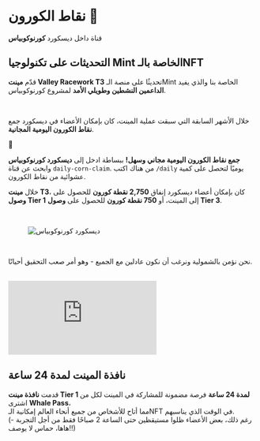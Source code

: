 # نقاط الكورون 🌽  

قناة داخل ديسكورد **كورنوكوبياس**  

## التحديثات على تكنولوجيا Mint الخاصة بالـNFT  

قدّم **مينت Valley Racework T3** تحديثًا على منصة الـMint الخاصة بنا والذي يفيد **الداعمين النشطين وطويلي الأمد** لمشروع كورنوكوبياس.  

</br>  

خلال الأشهر السابقة التي سبقت عملية المينت، كان بإمكان الأعضاء في ديسكورد جمع **نقاط الكورون اليومية المجانية**.  

<div className="note-box success">
  <span className="icon">🌽</span>
  <p>
    <strong>جمع نقاط الكورون اليومية مجاني وسهل!</strong>  
    ببساطة ادخل إلى <b>ديسكورد كورنوكوبياس</b> وابحث عن قناة <code>daily-corn-claim</code>.  
    من هناك اكتب <code>/daily</code> يوميًا لتحصل على كمية عشوائية من نقاط الكورون.  
  </p>
</div>  

خلال **مينت T3**، كان بإمكان أعضاء ديسكورد إنفاق **2,750 نقطة كورون** للحصول على **وصول Tier 1** إلى المينت، أو **750 نقطة كورون** للحصول على **وصول Tier 3**.  

</br>  

<figure>
  <img className="discord-hero" src="/images/discord/corn-points.png" alt="ديسكورد كورنوكوبياس"/>
</figure>  

</br>  

نحن نؤمن بالشمولية ونرغب أن نكون عادلين مع الجميع - وهو أمر صعب التحقيق أحيانًا.  

</br>  

<iframe
  className="tweet-embed-lg"
  src="https://cdn.iframe.ly/api/iframe?url=https://twitter.com/RobGreig3/status/1678752667470905344&key=51bc4a918291fca55a89fb834db598af"
  loading="lazy"
  frameBorder="0"
  allowFullScreen
></iframe>  

</br>  

## نافذة المينت لمدة 24 ساعة  

قدمت **نافذة مينت Tier 1 لمدة 24 ساعة** فرصة مضمونة للمشاركة في المينت لكل من اشترى **Whale Pass**،  
مما أتاح للأشخاص من جميع أنحاء العالم إمكانية الـNFT في الوقت الذي يناسبهم.  
(رغم ذلك، بعض الأعضاء ظلوا مستيقظين حتى الساعة 2 صباحًا فقط من أجل التجربة - هاها، حماس لا يوصف!!)  

</br>  
